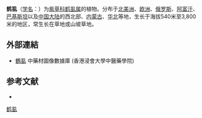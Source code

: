 {{Speciesbox
| name = 鹤虱
| status = 
| status_system = 
| image =
| genus = Lappula
| species = myosotis
| authority = Moench.
}}

'''鹤虱'''（[[学名|学名]]：{{lang|la|''Lappula myosotis''}}）为[[紫草科|紫草科]][[鹤虱属|鹤虱属]]的植物。分布于[[北美洲|北美洲]]、[[欧洲|欧洲]]、[[俄罗斯|俄罗斯]]、[[阿富汗|阿富汗]]、[[巴基斯坦|巴基斯坦]]以及[[中国大陆|中国大陆]]的西北部、[[内蒙古|内蒙古]]、[[华北|华北]]等地，生长于海拔540米至3,800米的地区，常生长在草地或山坡草地。

==外部連結==
*[https://sys01.lib.hkbu.edu.hk/cmed/mmid/detail.php?pid=B00179 鶴虱] 中藥材圖像數據庫  (香港浸會大學中醫藥學院) {{zh}}{{en}}

== 参考文献 ==
<div class="references-small">
* {{cite web| url =http://www.bioinfo.cn/db05/KmzwSpecies.php?action=view&id=2301| title =鹤虱| work =《中国高等植物数据库全库》| publisher =中国科学院微生物研究所| author =昆明植物研究所| accessdate =2009-02-23| deadurl =yes| archiveurl =https://web.archive.org/web/20160305022604/http://www.bioinfo.cn/db05/KmzwSpecies.php?action=view&id=2301| archivedate =2016-03-05}}
</div>
{{Taxonbar|from=Q11174750}}

[[Category:鹤虱属|鹤虱]]


{{植物小作品}}